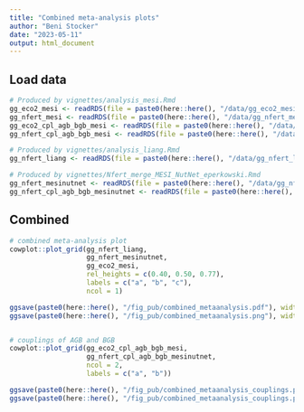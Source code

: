 ```yaml
---
title: "Combined meta-analysis plots"
author: "Beni Stocker"
date: "2023-05-11"
output: html_document
---
```


## Load data

```r
# Produced by vignettes/analysis_mesi.Rmd
gg_eco2_mesi <- readRDS(file = paste0(here::here(), "/data/gg_eco2_mesi.rds"))
gg_nfert_mesi <- readRDS(file = paste0(here::here(), "/data/gg_nfert_mesi.rds"))
gg_eco2_cpl_agb_bgb_mesi <- readRDS(file = paste0(here::here(), "/data/gg_eco2_cpl_agb_bgb_mesi.rds"))
gg_nfert_cpl_agb_bgb_mesi <- readRDS(file = paste0(here::here(), "/data/gg_nfert_cpl_agb_bgb_mesi.rds"))

# Produced by vignettes/analysis_liang.Rmd
gg_nfert_liang <- readRDS(file = paste0(here::here(), "/data/gg_nfert_liang.rds"))

# Produced by vignettes/Nfert_merge_MESI_NutNet_eperkowski.Rmd
gg_nfert_mesinutnet <- readRDS(file = paste0(here::here(), "/data/gg_nfert_mesinutnet.rds"))
gg_nfert_cpl_agb_bgb_mesinutnet <- readRDS(file = paste0(here::here(), "/data/gg_nfert_cpl_agb_bgb_mesinutnet.rds"))
```

## Combined

```r
# combined meta-analysis plot
cowplot::plot_grid(gg_nfert_liang,
                   gg_nfert_mesinutnet,
                   gg_eco2_mesi, 
                   rel_heights = c(0.40, 0.50, 0.77), 
                   labels = c("a", "b", "c"),
                   ncol = 1)

ggsave(paste0(here::here(), "/fig_pub/combined_metaanalysis.pdf"), width = 8, height = 11)
ggsave(paste0(here::here(), "/fig_pub/combined_metaanalysis.png"), width = 8, height = 11)


# couplings of AGB and BGB
cowplot::plot_grid(gg_eco2_cpl_agb_bgb_mesi, 
                   gg_nfert_cpl_agb_bgb_mesinutnet,
                   ncol = 2,
                   labels = c("a", "b"))

ggsave(paste0(here::here(), "/fig_pub/combined_metaanalysis_couplings.pdf"), width = 10, height = 5)
ggsave(paste0(here::here(), "/fig_pub/combined_metaanalysis_couplings.png"), width = 10, height = 5)
```